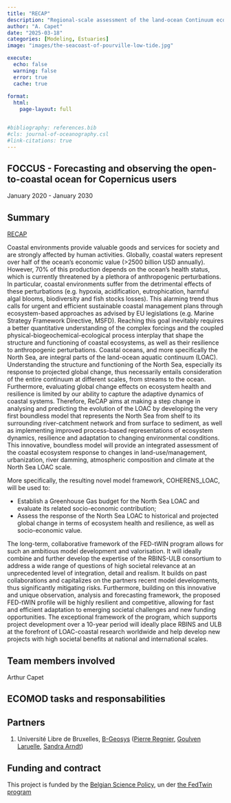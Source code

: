 ```yaml
---
title: "RECAP"
description: "Regional-scale assessment of the land-ocean Continuum ecosystems vulnerability to Anthropogenic Pressure"
author: "A. Capet"
date: "2025-03-18"
categories: [Modeling, Estuaries]
image: "images/the-seacoast-of-pourville-low-tide.jpg"

execute:
  echo: false
  warning: false
  error: true
  cache: true
  
format: 
  html:
    page-layout: full


#bibliography: references.bib
#cls: journal-of-oceanography.csl
#link-citations: true
---
```



## FOCCUS - Forecasting and observing the open-to-coastal ocean for Copernicus users

January 2020 - January 2030

## Summary

[RECAP](https://www.belspo.be/belspo/FED-tWIN/fiche_en.stm?prfid=2019008)

Coastal environments provide valuable goods and services for society and are strongly affected by human activities.
Globally, coastal waters represent over half of the ocean's economic value (>2500 billion USD annually).
However, 70% of this production depends on the ocean’s health status, which is currently threatened by a plethora of anthropogenic perturbations. In particular, coastal environments suffer from the detrimental effects of these perturbations (e.g. hypoxia, acidification, eutrophication, harmful algal blooms, biodiversity and fish stocks losses). This alarming trend thus calls for urgent and efficient sustainable coastal management plans through ecosystem-based approaches as advised by EU legislations (e.g. Marine Strategy Framework Directive, MSFD). Reaching this goal inevitably requires a better quantitative understanding of the complex forcings and the coupled physical-biogeochemical-ecological process interplay that shape the structure and functioning of coastal ecosystems, as well as their resilience to anthropogenic perturbations. Coastal oceans, and more specifically the North Sea, are integral parts of the land-ocean aquatic continuum (LOAC). Understanding the structure and functioning of the North Sea, especially its response to projected global change, thus necessarily entails consideration of the entire continuum at different scales, from streams to the ocean. Furthermore, evaluating global change effects on ecosystem health and resilience is limited by our ability to capture the adaptive dynamics of coastal systems. Therefore, ReCAP aims at making a step change in analysing and predicting the evolution of the LOAC by developing the very first boundless model that represents the North Sea from shelf to its surrounding river-catchment network and from surface to sediment, as well as implementing improved process-based representations of ecosystem dynamics, resilience and adaptation to changing environmental conditions. This innovative, boundless model will provide an integrated assessment of the coastal ecosystem response to changes in land-use/management, urbanization, river damming, atmospheric composition and climate at the North Sea LOAC scale.

More specifically, the resulting novel model framework, COHERENS_LOAC, will be used to: 

* Establish a Greenhouse Gas budget for the North Sea LOAC and evaluate its related socio-economic contribution; 
* Assess the response of the North Sea LOAC to historical and projected global change in terms of ecosystem health and resilience, as well as socio-economic value.

The long-term, collaborative framework of the FED-tWIN program allows for such an ambitious model development and valorisation. It will ideally combine and further develop the expertise of the RBINS-ULB consortium to address a wide range of questions of high societal relevance at an unprecedented level of integration, detail and realism. It builds on past collaborations and capitalizes on the partners recent model developments, thus significantly mitigating risks. Furthermore, building on this innovative and unique observation, analysis and forecasting framework, the proposed FED-tWIN profile will be highly resilient and competitive, allowing for fast and efficient adaptation to emerging societal challenges and new funding opportunities. The exceptional framework of the program, which supports project development over a 10-year period will ideally place RBINS and ULB at the forefront of LOAC-coastal research worldwide and help develop new projects with high societal benefits at national and international scales.

## Team members involved

Arthur Capet 

## ECOMOD tasks and responsabilities

## Partners

1. Université Libre de Bruxelles, [B-Geosys](https://biogeomod.ulb.be/) ([Pierre Regnier](https://scholar.google.com/citations?hl=en&user=6SD0EA8AAAAJ), [Goulven Laruelle](https://scholar.google.com/citations?hl=en&user=CdHtWf4AAAAJ), [Sandra Arndt](https://scholar.google.com/citations?hl=en&user=xJeUnBsAAAAJ))

## Funding and contract

This project is funded by the [Belgian Science Policy](https://www.belspo.be/), un der [the FedTwin program](https://www.belspo.be/belspo/FED-tWIN/index_en.stm)
